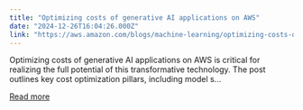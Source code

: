 ```yaml
---
title: "Optimizing costs of generative AI applications on AWS"
date: "2024-12-26T16:04:26.000Z"
link: "https://aws.amazon.com/blogs/machine-learning/optimizing-costs-of-generative-ai-applications-on-aws/"
---
```


Optimizing costs of generative AI applications on AWS is critical for realizing the full potential of this transformative technology. The post outlines key cost optimization pillars, including model s...

[Read more](https://aws.amazon.com/blogs/machine-learning/optimizing-costs-of-generative-ai-applications-on-aws/)
